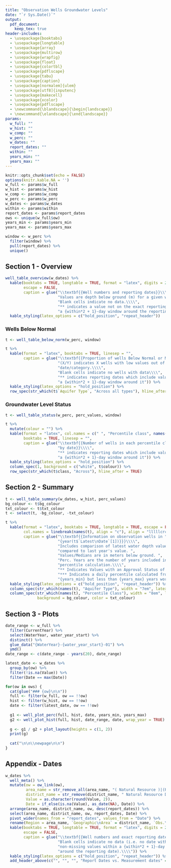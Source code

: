 ```yaml
---
title: "Observation Wells Groundwater Levels"
date: "`r Sys.Date()`"
output: 
  pdf_document:
    keep_tex: true
header-includes:
  - \usepackage{booktabs}
  - \usepackage{longtable}
  - \usepackage{array}
  - \usepackage{multirow}
  - \usepackage{wrapfig}
  - \usepackage{float}
  - \usepackage{colortbl}
  - \usepackage{pdflscape}
  - \usepackage{tabu}
  - \usepackage{caption}
  - \usepackage[normalem]{ulem}
  - \usepackage[utf8]{inputenc}
  - \usepackage{makecell}
  - \usepackage{xcolor}
  - \usepackage{pdflscape}
  - \newcommand{\blandscape}{\begin{landscape}}
  - \newcommand{\elandscape}{\end{landscape}}
params: 
  w_full: ""
  w_hist: ""
  w_comp: ""
  w_perc: ""
  w_dates: ""
  report_dates: ""
  within: ""
  years_min: ""
  years_max: ""
---
```


```r
knitr::opts_chunk$set(echo = FALSE)
options(knitr.kable.NA = '')
w_full <- params$w_full
w_hist <- params$w_hist
w_comp <- params$w_comp
w_perc <- params$w_perc
w_dates <- params$w_dates
within <- params$within
report_dates <- params$report_dates
ows <- unique(w_full$ow)
years_min <- params$years_min
years_max <- params$years_max

window <- w_perc %>%
  filter(window) %>%
  pull(report_dates) %>%
  unique()
```

## Section 1 - Overview


```r
well_table_overview(w_dates) %>%
  kable(booktabs = TRUE, longtable = TRUE, format = "latex", digits = 2, linesep = "",
        escape = FALSE,
        caption = glue("\\textbf{{Well numbers and reporting dates}}\\\\",
                       "Values are depth below ground (m) for a given well/date.\\\\",
                       "Blank cells indicate no data.\\\\",
                       "** indicates a value not on the exact reporting date but within ",
                       "a {within*2 + 1}-day window around the reporting date.")) %>%
  kable_styling(latex_options = c("hold_position", "repeat_header"))
```

\newpage

### Wells Below Normal

```r
t <- well_table_below_norm(w_perc, window)

t %>%
  kable(format = "latex", booktabs = TRUE, linesep = "",
        caption = glue("\\textbf{{Proportion of wells Below Normal or Much Below Normal}}\\\\",
                       "(X/Y) indicates X wells with low values out of Y wells total for that ",
                       "date/category.\\\\",
                       "Blank cells indicate no wells with data\\\\",
                       "** indicates reporting dates which include values within ",
                       "a {within*2 + 1}-day window around it")) %>%
  kable_styling(latex_options = "hold_position") %>%
  row_spec(str_which(t$`Aquifer Type`, "Across all types"), hline_after = TRUE)
```

### Groundwater Level Status
```r
t <- well_table_status(w_perc, perc_values, window)

t %>%
  mutate(colour = "") %>%
  kable(format = "latex", col.names = c(" ", "Percentile class", names(.)[-c(1:2)]), 
        booktabs = TRUE, linesep = "",
        caption = glue("\\textbf{{Number of wells in each percentile class ",
                       "by date}}\\\\",
                       "** indicates reporting dates which include values within ",
                       "a {within*2 + 1}-day window around it")) %>%
  kable_styling(latex_options = "hold_position") %>%
  column_spec(1, background = c("white", t$colour)) %>%
  row_spec(str_which(t$class, "Across"), hline_after = TRUE)
```

\newpage

\blandscape
## Section 2 - Summary

\captionsetup{width=0.9\paperwidth}

```r
t <- well_table_summary(w_dates, w_hist, perc_values)
bg_colour <- t$bg_colour
txt_colour <- t$txt_colour
t <- select(t, -bg_colour, -txt_colour)

t %>%
  kable(format = "latex", booktabs = TRUE, longtable = TRUE, escape = FALSE, linesep = "",
        col.names = linebreak(names(t), align = "c"), align = "lllllcrclrr",
        caption = glue("\\textbf{{Information on observation wells in ",
                       "{year(t$`Latest\nDate`[1])}}}\\\\", 
                       "Includes comparison of latest water depth value ",
                       "compared to last year's value. ",
                       "Values/Medians are in meters below ground. ",
                       "Perc. Years are the number of years included in the ",
                       "percentile calculation.\\\\",
                       "** Indicates Values with an Approval Status of 'Working'\\\\", # Require extra *
                       "*** Indicates a daily percentile calculated from more than ",
                       "{years_min} but less than {years_max} years worth of data")) %>%
  kable_styling(latex_options = c("hold_position", "repeat_header")) %>%
  column_spec(str_which(names(t), "Aquifer Type"), width = "7em", latex_valign = "m") %>%
  column_spec(str_which(names(t), "Percentile Class"), width = "8em", latex_valign = "m", 
              background = bg_colour, color = txt_colour)
```

\elandscape


\newpage

## Section 3 - Plots

```r
date_range <- w_full %>%
  filter(CurrentYear) %>%
  select(WaterYear, water_year_start) %>%
  distinct() %>%
  glue_data("{WaterYear}-{water_year_start}-01") %>%
  ymd()
date_range <- c(date_range - years(20), date_range)

latest_date <- w_dates %>% 
  group_by(ow) %>% 
  filter(!is.na(Value)) %>%
  filter(Date == max(Date))

for(ow in ows) {
  cat(glue("### {ow}\n\n"))
  full <- filter(w_full, ow == !!ow)
  hist <- filter(w_hist, ow == !!ow)
  date <- filter(latest_date, ow == !!ow)
  
  g1 <- well_plot_perc(full, hist, date, years_min, years_max)
  g2 <- well_plot_hist(full, hist, date_range, date, wrap_year = TRUE)
  
  g <- g1 / g2 + plot_layout(heights = c(1, 2))
  print(g)
  
  cat("\n\n\\newpage\n\n")
}
```


\newpage

## Appendix - Dates
```r
w_dates %>%
  well_meta() %>%
  mutate(ow = ow_link(ow),
         area_name = str_remove_all(area_name, "( Natural Resource )|(Region)|(Area)"),
         district_name = str_remove(district_name, " Natural Resource District"),
         Value = as.character(round(Value, 2)), 
         Date = if_else(is.na(Value), as_date(NA), Date)) %>%
  arrange(area_name, district_name, ow, desc(report_dates)) %>%
  select(area_name, district_name, ow, report_dates, Date) %>%
  pivot_wider(names_from = "report_dates", values_from = "Date") %>%
  rename(Region = area_name, `Geographic\nArea` = district_name, `Obs.\nWell` = ow) %>%
  kable(booktabs = TRUE, longtable = TRUE, format = "latex", digits = 2, linesep = "",
        escape = FALSE,
        caption = glue("\\textbf{{Well numbers and exact reporting dates}}\\\\",
                       "Blank cells indicate no data (i.e. no date with ",
                       "non-missing values within a {within*2 + 1}-day window ",
                       "around the reporting date).\\\\")) %>%
  kable_styling(latex_options = c("hold_position", "repeat_header")) %>%
  add_header_above(c("", "", "", "Report Dates vs. Measurement dates" = 4))
```

